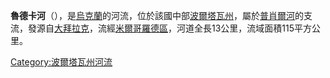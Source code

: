 '''魯德卡河'''（{{lang-uk|Рудка}}），是[[烏克蘭|烏克蘭]]的河流，位於該國中部[[波爾塔瓦州|波爾塔瓦州]]，屬於[[普肖爾河|普肖爾河]]的支流，發源自[[大拜拉克|大拜拉克]]，流經[[米爾哥羅德區|米爾哥羅德區]]，河道全長13公里，流域面積115平方公里。

{{DEFAULTSORT:Рудка (ліва притока Хоролу)}}
[[Category:波爾塔瓦州河流|Category:波爾塔瓦州河流]]


{{Ukraine-river-stub}}